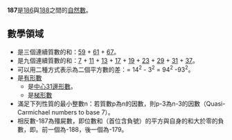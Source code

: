 {{Unreferenced|time=2022-04-08T11:44:43+00:00}}
{{noteTA|G1=Math}}
{{整数
| 质因数分解 = <math>11 \times 17</math>
| 罗马数字 = CLXXXVII
}}
'''187'''是[[186|186]]與[[188|188]]之間的[[自然数|自然數]]。

== 數學領域 ==
{{數字性質|use math=yes}}
* 是三個連續質數的和：[[59|59]] + [[61|61]] + [[67|67]]。
* 是九個連續質數的和：[[7|7]] + [[11|11]] + [[13|13]] + [[17|17]] + [[19|19]] + [[23|23]] + [[29|29]] + [[31|31]] + [[37|37]]。
* 可以用二種方式表示為二個平方數的差：= 14<sup>2</sup> - 3<sup>2</sup> = 94<sup>2</sup> -93<sup>2</sup>。
*是[[有形數|有形數]]
** 是[[中心多邊形數|中心31邊形數]]。
** 是[[梯形數|梯形數]]
* 滿足下列性質的最小整數n：若質數p為n的因數，則p-3為n-3的因數（Quasi-Carmichael numbers to base 7）。
*相反數-187為殭屍數，即位數和（首位含負號）的平方與自身的和大於零的負數，即{{計算結果|-187+(-1+8+7)^2|0}}。前一個為-188，後一個為-179{{OEIS|A328933}}。
{{Num-stub}}